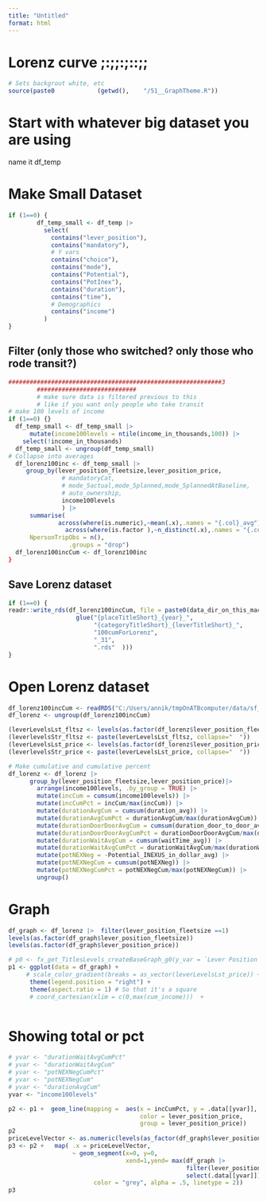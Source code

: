 ```yaml
---
title: "Untitled"
format: html
---
```


# Lorenz curve ;:;;:;::;;

```r
# Sets backgrout white, etc
source(paste0            (getwd(),    "/51__GraphTheme.R"))
```

# Start with whatever big dataset you are using

name it df_temp

# Make Small Dataset

```r
if (1==0) {
        df_temp_small <- df_temp |> 
          select(
            contains("lever_position"),
            contains("mandatory"),
            # Y vars
            contains("choice"),
            contains("mode"),
            contains("Potential"),
            contains("PotInex"),
            contains("duration"),
            contains("time"),
            # Demographics
            contains("income")
          )
}
```

## Filter (only those who switched? only those who rode transit?)

```r
############################################################3
        ############################
        # make sure data is filtered previous to this
        # like if you want only people who take transit
# make 100 levels of income 
if (1==0) {}
  df_temp_small <- df_temp_small |> 
      mutate(income100levels = ntile(income_in_thousands,100)) |> 
    select(!income_in_thousands)
  df_temp_small <- ungroup(df_temp_small)
# Collapse into averages
  df_lorenz100inc <- df_temp_small |>
     group_by(lever_position_fleetsize,lever_position_price,
               # mandatoryCat,
               # mode_5actual,mode_5planned,mode_5plannedAtBaseline,
               # auto_ownership,
               income100levels
               ) |>
      summarise(
              across(where(is.numeric),~mean(.x),.names = "{.col}_avg"),
                across(where(is.factor ),~n_distinct(.x),.names = "{.col}_Ndis"),    
      NpersonTripObs = n(),
                 .groups = "drop") 
  df_lorenz100incCum <- df_lorenz100inc
}
```

## Save Lorenz dataset

```r
if (1==0) {
readr::write_rds(df_lorenz100incCum, file = paste0(data_dir_on_this_machine,
                   glue("{placeTitleShort}_{year}_",
                        "{categoryTitleShort}_{leverTitleShort}_",
                        "100cumForLorenz",
                        "_31",   
                        ".rds"  )))
}
```

# Open Lorenz dataset

```r
df_lorenz100incCum <- readRDS("C:/Users/annik/tmpOnATBcomputer/data/sf_2018_rh_priceXfleetsz_100cumForLorenz_31.rds")
df_lorenz <- ungroup(df_lorenz100incCum)
```

```r
(leverLevelsLst_fltsz <- levels(as.factor(df_lorenz$lever_position_fleetsize)))
(leverlevelsStr_fltsz <- paste(leverLevelsLst_fltsz, collapse="  "))
(leverLevelsLst_price <- levels(as.factor(df_lorenz$lever_position_price)))
(leverlevelsStr_price <- paste(leverLevelsLst_price, collapse="  "))
```

```r
# Make cumulative and cumulative percent
df_lorenz <- df_lorenz |> 
      group_by(lever_position_fleetsize,lever_position_price)|> 
        arrange(income100levels, .by_group = TRUE) |> 
        mutate(incCum = cumsum(income100levels)) |> 
        mutate(incCumPct = incCum/max(incCum)) |> 
        mutate(durationAvgCum = cumsum(duration_avg)) |> 
        mutate(durationAvgCumPct = durationAvgCum/max(durationAvgCum)) |> 
        mutate(durationDoorDoorAvgCum = cumsum(duration_door_to_door_avg)) |> 
        mutate(durationDoorDoorAvgCumPct = durationDoorDoorAvgCum/max(durationDoorDoorAvgCum)) |> 
        mutate(durationWaitAvgCum = cumsum(waitTime_avg)) |> 
        mutate(durationWaitAvgCumPct = durationWaitAvgCum/max(durationWaitAvgCum)) |>
        mutate(potNEXNeg = -Potential_INEXUS_in_dollar_avg) |> 
        mutate(potNEXNegCum = cumsum(potNEXNeg)) |> 
        mutate(potNEXNegCumPct = potNEXNegCum/max(potNEXNegCum)) |> 
        ungroup()
```

# Graph

```r
df_graph <- df_lorenz |>  filter(lever_position_fleetsize ==1)
levels(as.factor(df_graph$lever_position_fleetsize))
levels(as.factor(df_graph$lever_position_price))
```

```r
# p0 <- fx_get_TitlesLevels_createBaseGraph_g0(y_var = `Lever Position Price`)
p1 <- ggplot(data = df_graph) +
     # scale_color_gradient(breaks = as_vector(leverLevelsLst_price)) +
      theme(legend.position = "right") +
      theme(aspect.ratio = 1) # So that it's a square 
      # coord_cartesian(xlim = c(0,max(cum_income)))  +
      
```

# Showing total or pct

```r
# yvar <- "durationWaitAvgCumPct"
# yvar <- "durationWaitAvgCum"
# yvar <- "potNEXNegCumPct"
# yvar <- "potNEXNegCum"
# yvar <- "durationAvgCum"
yvar <- "income100levels"
```

```r
p2 <- p1 +  geom_line(mapping =  aes(x = incCumPct, y = .data[[yvar]],
                                     color = lever_position_price,
                                     group = lever_position_price)) 
p2
priceLevelVector <- as.numeric(levels(as_factor(df_graph$lever_position_price)))
p3 <- p2 +   map( .x = priceLevelVector, 
                  ~ geom_segment(x=0, y=0,
                                 xend=1,yend= max(df_graph |> 
                                                  filter(lever_position_price==.x) |> 
                                                  select(.data[[yvar]])),
                        color = "grey", alpha = .5, linetype = 2))
p3
```

```r

```

